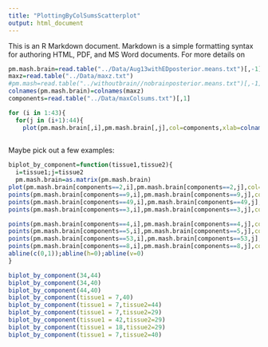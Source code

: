 ```yaml
---
title: "PlottingByColSumsScatterplot"
output: html_document
---
```


This is an R Markdown document. Markdown is a simple formatting syntax for authoring HTML, PDF, and MS Word documents. For more details on 

```r
pm.mash.brain=read.table("../Data/Aug13withEDposterior.means.txt")[,-1]
maxz=read.table("../Data/maxz.txt")
#pm.mash=read.table("../withoutbrain//nobrainposterior.means.txt")[,-1]
colnames(pm.mash.brain)=colnames(maxz)
components=read.table("../Data/maxColsums.txt")[,1]
```

```r

for (i in 1:43){
  for(j in (i+1):44){
    plot(pm.mash.brain[,i],pm.mash.brain[,j],col=components,xlab=colnames(pm.mash.beta.brain)[i],ylab=colnames(pm.mash.beta.brain)[j])}}
  
```

Maybe pick out a few examples:
```r
biplot_by_component=function(tissue1,tissue2){
  i=tissue1;j=tissue2
  pm.mash.brain=as.matrix(pm.mash.brain)
plot(pm.mash.brain[components==2,i],pm.mash.brain[components==2,j],col="yellow",xlab=colnames(pm.mash.brain)[i],ylab=colnames(pm.mash.brain)[j])
points(pm.mash.brain[components==9,i],pm.mash.brain[components==9,j],col="blue")
points(pm.mash.brain[components==49,i],pm.mash.brain[components==49,j],col="black")
points(pm.mash.brain[components==3,i],pm.mash.brain[components==3,j],col="green")

points(pm.mash.brain[components==4,i],pm.mash.brain[components==4,j],col="red")
points(pm.mash.brain[components==5,i],pm.mash.brain[components==5,j],col="pink")
points(pm.mash.brain[components==53,i],pm.mash.brain[components==53,j],col="violet")
points(pm.mash.brain[components==8,i],pm.mash.brain[components==8,j],col="orange")
abline(c(0,1));abline(h=0);abline(v=0)
}

biplot_by_component(34,44)
biplot_by_component(34,40)
biplot_by_component(44,40)
biplot_by_component(tissue1 = 7,40)
biplot_by_component(tissue1 = 7,tissue2=44)
biplot_by_component(tissue1 = 7,tissue2=29)
biplot_by_component(tissue1 = 42,tissue2=29)
biplot_by_component(tissue1 = 18,tissue2=29)
biplot_by_component(tissue1 = 7,tissue2=40)
```








